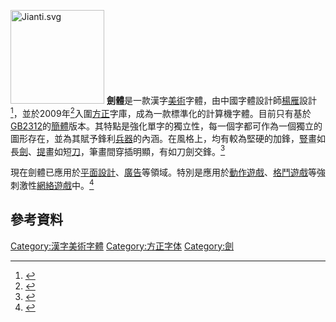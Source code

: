 [[File:Jianti.svg|150px]]
'''劍體'''是一款漢字[[美術|美術]]字體，由中國字體設計師[[楊雁|楊雁]]設計<ref>{{Cite web |url=http://www.zhaozi.cn/renwu/2011-01-17/15.html |title=杨雁 |access-date=2011-07-06 |archive-url=https://web.archive.org/web/20110518121636/http://www.zhaozi.cn/renwu/2011-01-17/15.html |archive-date=2011-05-18 |dead-url=yes }}</ref>，並於2009年<ref>{{Cite web |url=http://www.foundertype.com/index/manual/101/fzfont2010.html |title=方正字库2010产品手册 114頁 |accessdate=2011-07-06 |archive-date=2011-07-07 |archive-url=https://web.archive.org/web/20110707060347/http://www.foundertype.com/index/manual/101/fzfont2010.html |dead-url=yes }}</ref>入圍[[方正集團|方正]]字庫，成為一款標準化的計算機字體。目前只有基於[[GB2312|GB2312]]的[[簡體|簡體]]版本。其特點是強化單字的獨立性，每一個字都可作為一個獨立的圖形存在，並為其賦予鋒利[[兵器|兵器]]的內涵。在風格上，均有較為堅硬的加鋒，[[豎|豎]]畫如長[[劍|劍]]、[[提|提]]畫如短[[刀|刀]]，筆畫間穿插明顯，有如刀劍交鋒。<ref>{{Cite web |url=http://www.foundertype.com/showsortpic.php?inputword=%E6%96%B9%E6%AD%A3%E5%89%91%E4%BD%93&sid=1070&fontfile=FZJTJW.TTF |title=方正剑体 |accessdate=2020-12-22 |archive-date=2016-03-06 |archive-url=https://web.archive.org/web/20160306100250/http://www.foundertype.com/showsortpic.php?inputword=%E6%96%B9%E6%AD%A3%E5%89%91%E4%BD%93&sid=1070&fontfile=FZJTJW.TTF |dead-url=no }}</ref>

現在劍體已應用於[[平面設計|平面設計]]、[[廣告|廣告]]等領域。特別是應用於[[動作遊戲|動作遊戲]]、[[格鬥遊戲|格鬥遊戲]]等強刺激性[[網絡遊戲|網絡遊戲]]中。<ref>{{Cite web |url=http://vic.sina.com.cn/news/27/2009/0722/3561.html |title=杨雁——剑体创作介绍 |accessdate=2011-07-06 |archive-date=2016-03-04 |archive-url=https://web.archive.org/web/20160304190251/http://vic.sina.com.cn/news/27/2009/0722/3561.html |dead-url=no }}</ref>

== 參考資料 ==
{{reflist}}

[[Category:漢字美術字體|Category:漢字美術字體]]
[[Category:方正字体|Category:方正字体]]
[[Category:劍|Category:劍]]